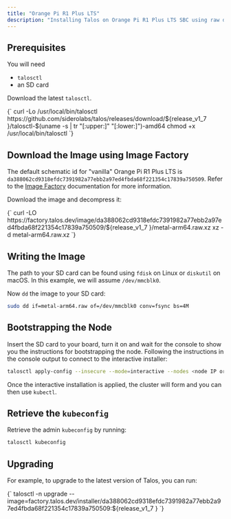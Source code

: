 ```yaml
---
title: "Orange Pi R1 Plus LTS"
description: "Installing Talos on Orange Pi R1 Plus LTS SBC using raw disk image."
---
```



## Prerequisites

You will need

- `talosctl`
- an SD card

Download the latest `talosctl`.

<CodeBlock lang="sh">
  {`
curl -Lo /usr/local/bin/talosctl https://github.com/siderolabs/talos/releases/download/${release_v1_7 }/talosctl-$(uname -s | tr "[:upper:]" "[:lower:]")-amd64
chmod +x /usr/local/bin/talosctl
  `}
</CodeBlock>

## Download the Image using Image Factory

The default schematic id for "vanilla" Orange Pi R1 Plus LTS is `da388062cd9318efdc7391982a77ebb2a97ed4fbda68f221354c17839a750509`.
Refer to the [Image Factory](../../learn-more/image-factory) documentation for more information.

Download the image and decompress it:

<CodeBlock lang="sh">
  {`
curl -LO https://factory.talos.dev/image/da388062cd9318efdc7391982a77ebb2a97ed4fbda68f221354c17839a750509/${release_v1_7 }/metal-arm64.raw.xz
xz -d metal-arm64.raw.xz
  `}
</CodeBlock>

## Writing the Image

The path to your SD card can be found using `fdisk` on Linux or `diskutil` on macOS.
In this example, we will assume `/dev/mmcblk0`.

Now `dd` the image to your SD card:

```bash
sudo dd if=metal-arm64.raw of=/dev/mmcblk0 conv=fsync bs=4M
```

## Bootstrapping the Node

Insert the SD card to your board, turn it on and wait for the console to show you the instructions for bootstrapping the node.
Following the instructions in the console output to connect to the interactive installer:

```bash
talosctl apply-config --insecure --mode=interactive --nodes <node IP or DNS name>
```

Once the interactive installation is applied, the cluster will form and you can then use `kubectl`.

## Retrieve the `kubeconfig`

Retrieve the admin `kubeconfig` by running:

```bash
talosctl kubeconfig
```

## Upgrading

For example, to upgrade to the latest version of Talos, you can run:

<CodeBlock lang="sh">
  {`
talosctl -n <node IP or DNS name> upgrade --image=factory.talos.dev/installer/da388062cd9318efdc7391982a77ebb2a97ed4fbda68f221354c17839a750509:${release_v1_7 }
  `}
</CodeBlock>
